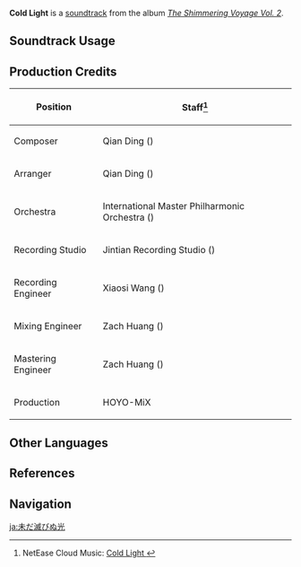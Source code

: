 {{Soundtrack Infobox
|image          = The Shimmering Voyage Vol 2.png
|album          = The Shimmering Voyage Vol. 2
|disc           = 3
|number         = 39
|featured       =
|featured2      =
|featured3      =
|featured_disc  =
|featured_disc2 =
|featured_disc3 =
|youtube_id     = wh_GmTMag1s
|spotify_id     = 75TtM7Iy78mduUyx4BzcgX
|previous       = A Region Rediscovered
|next           = Broken Blade
}}
'''Cold Light''' is a [[soundtrack]] from the album ''[[The Shimmering Voyage Vol. 2]]''.

==Soundtrack Usage==
{{Soundtrack Usage
|quest    = Three Realms Gateway Offering: Aftermath//cutscene
|location = 
|domain   = 
}}

==Production Credits==
{| class="wikitable"
! Position
! Staff<ref>NetEase Cloud Music: [https://music.163.com/#/song?id=1973619553 Cold Light {{zh|尚未消殒的光}}]</ref>
|-
! Composer
| Qian Ding ({{zh|丁谦}})
|-
! Arranger
| Qian Ding ({{zh|丁谦}})
|-
! Orchestra
| International Master Philharmonic Orchestra ({{zh|国际首席爱乐乐团}})
|-
! Recording Studio
| Jintian Recording Studio ({{zh|金田录音棚}})
|-
! Recording Engineer
| Xiaosi Wang ({{zh|王小四}})
|-
! Mixing Engineer
| Zach Huang ({{zh|黄巍}})
|-
! Mastering Engineer
| Zach Huang ({{zh|黄巍}})
|-
! Production
| HOYO-MiX
|}
<!--
==Gallery==
<gallery>
</gallery>

==Trivia==
-->
==Other Languages==
{{Other Languages
|en      = Cold Light
|zhs     = 尚未消殒的光
|zhs_rm  = Shàngwèi Xiāoyǔn de Guāng
|zht     = 尚未消殞的光
|zht_rm  = Shàngwèi Xiāoyǔn de Guāng
|zh_tl   = The Light Yet To Fade
|ja      = 未だ滅びぬ光
|ja_rm   = Mada Horobinu Hikari
|ja_tl   = Unperished Light
}}

==References==
{{Reflist}}

==Navigation==
{{Soundtrack Navbox|The Shimmering Voyage|2}}

[[ja:未だ滅びぬ光]]